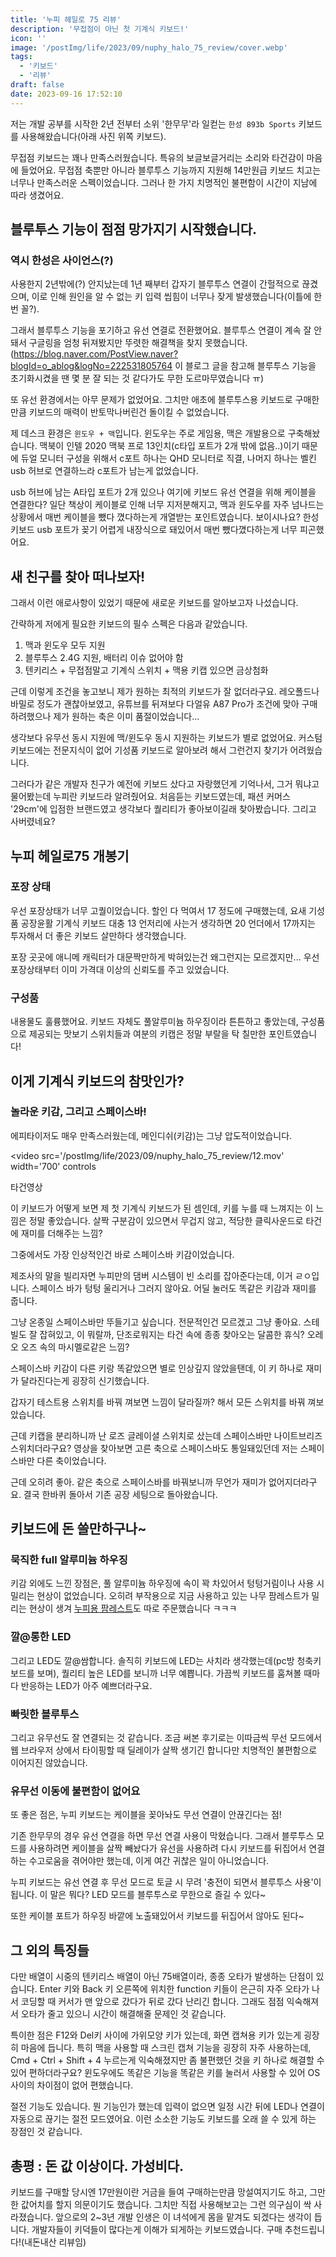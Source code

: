 ```yaml
---
title: '누피 헤일로 75 리뷰'
description: '무접점이 아닌 첫 기계식 키보드!'
icon: ''
image: '/postImg/life/2023/09/nuphy_halo_75_review/cover.webp'
tags:
  - '키보드'
  - '리뷰'
draft: false
date: 2023-09-16 17:52:10
---
```


<CustomImage
  src='/postImg/life/2023/09/nuphy_halo_75_review/cover.webp'
  alt='cover'
  caption='Nuphy Halo75'
/>

저는 개발 공부를 시작한 2년 전부터 소위 '한무무'라 일컫는 `한성 893b Sports` 키보드를 사용해왔습니다(아래 사진 위쪽 키보드).

<CustomImage
  src='/postImg/life/2023/09/nuphy_halo_75_review/16.webp'
  alt='16'
  caption='누피와 한성 비교샷'
/>

무접점 키보드는 꽤나 만족스러웠습니다. 특유의 보글보글거리는 소리와 타건감이 마음에 들었어요. 무접점 축뿐만 아니라 블루투스 기능까지 지원해 14만원급 키보드 치고는 너무나 만족스러운 스펙이었습니다. 그러나 한 가지 치명적인 불편함이 시간이 지남에 따라 생겼어요.

## 블루투스 기능이 점점 망가지기 시작했습니다.

### 역시 한성은 사이언스(?)

사용한지 2년밖에(?) 안지났는데 1년 째부터 갑자기 블루투스 연결이 간헐적으로 끊겼으며, 이로 인해 원인을 알 수 없는 키 입력 씹힘이 너무나 잦게 발생했습니다(이틀에 한 번 꼴?).

그래서 블루투스 기능을 포기하고 유선 연결로 전환했어요. 블루투스 연결이 계속 잘 안돼서 구글링을 엄청 뒤져봤지만 뚜렷한 해결책을 찾지 못했습니다.(https://blog.naver.com/PostView.naver?blogId=o_ablog&logNo=222531805764 이 블로그 글을 참고해 블루투스 기능을 초기화시켰을 땐 몇 분 잘 되는 것 같다가도 무한 도르마무였습니다 ㅠ)

또 유선 환경에서는 아무 문제가 없었어요. 그치만 애초에 블루투스용 키보드로 구매한만큼 키보드의 매력이 반토막나버린건 돌이킬 수 없었습니다.

<CustomImage
  src='/postImg/life/2023/09/nuphy_halo_75_review/1.webp'
  alt='1'
  caption='c포트 2개인거 애플 개열받음 ㅇㅈ?'
/>

제 데스크 환경은 `윈도우 + 맥`입니다. 윈도우는 주로 게임용, 맥은 개발용으로 구축해놨습니다. 맥북이 인텔 2020 맥북 프로 13인치(c타입 포트가 2개 밖에 없음..)이기 때문에 듀얼 모니터 구성을 위해서 c포트 하나는 QHD 모니터로 직결, 나머지 하나는 벨킨 usb 허브로 연결하느라 c포트가 남는게 없었습니다.

<CustomImage src='/postImg/life/2023/09/nuphy_halo_75_review/2.webp' alt='2' />

usb 허브에 남는 A타입 포트가 2개 있으나 여기에 키보드 유선 연결을 위해 케이블을 연결한다? 일단 책상이 케이블로 인해 너무 지저분해지고, 맥과 윈도우를 자주 넘나드는 상황에서 매번 케이블을 뺐다 꼈다하는게 개열받는 포인트였습니다. 보이시나요? 한성 키보드 usb 포트가 꽂기 어렵게 내장식으로 돼있어서 매번 뺐다꼈다하는게 너무 피곤했어요.

## 새 친구를 찾아 떠나보자!

그래서 이런 애로사항이 있었기 때문에 새로운 키보드를 알아보고자 나섰습니다.

간략하게 저에게 필요한 키보드의 필수 스펙은 다음과 같았습니다.

1. 맥과 윈도우 모두 지원
2. 블루투스 2.4G 지원, 배터리 이슈 없어야 함
3. 텐키리스 + 무접점말고 기계식 스위치 + 맥용 키캡 있으면 금상첨화

근데 이렇게 조건을 놓고보니 제가 원하는 최적의 키보드가 잘 없더라구요. 레오폴드나 바밀로 정도가 괜찮아보였고, 유튜브를 뒤져보다 다얼유 A87 Pro가 조건에 맞아 구매하려했으나 제가 원하는 축은 이미 품절이었습니다...

생각보다 유무선 동시 지원에 맥/윈도우 동시 지원하는 키보드가 별로 없었어요. 커스텀 키보드에는 전문지식이 없어 기성품 키보드로 알아보려 해서 그런건지 찾기가 어려웠습니다.

<CustomImage
  src='/postImg/life/2023/09/nuphy_halo_75_review/3.webp'
  alt='3'
  width={450}
/>

그러다가 같은 개발자 친구가 예전에 키보드 샀다고 자랑했던게 기억나서, 그거 뭐냐고 물어봤는데 누피란 키보드라 알려줬어요. 처음듣는 키보드였는데, 패션 커머스 '29cm'에 입점한 브랜드였고 생각보다 퀄리티가 좋아보이길래 찾아봤습니다. 그리고 사버렸네요?

## 누피 헤일로75 개봉기

### 포장 상태

<ImageCarousel>
  <CustomImage
    src='/postImg/life/2023/09/nuphy_halo_75_review/4.webp'
    alt='4'
  />
  <CustomImage
    src='/postImg/life/2023/09/nuphy_halo_75_review/5.webp'
    alt='5'
  />
  <CustomImage
    src='/postImg/life/2023/09/nuphy_halo_75_review/6.webp'
    alt='6'
  />
  <CustomImage
    src='/postImg/life/2023/09/nuphy_halo_75_review/7.webp'
    alt='7'
  />
</ImageCarousel>

우선 포장상태가 너무 고퀄이었습니다. 할인 다 먹여서 17 정도에 구매했는데, 요새 기성품 공장윤활 기계식 키보드 대충 13 언저리에 사는거 생각하면 20 언더에서 17까지는 투자해서 더 좋은 키보드 살만하다 생각했습니다.

포장 곳곳에 애니메 캐릭터가 대문짝만하게 박혀있는건 왜그런지는 모르겠지만... 우선 포장상태부터 이미 가격대 이상의 신뢰도를 주고 있었습니다.

### 구성품

<ImageCarousel>
  <CustomImage
    src='/postImg/life/2023/09/nuphy_halo_75_review/8.webp'
    alt='8'
  />
  <CustomImage
    src='/postImg/life/2023/09/nuphy_halo_75_review/9.webp'
    alt='9'
  />
</ImageCarousel>

내용물도 훌륭했어요. 키보드 자체도 풀알루미늄 하우징이라 튼튼하고 좋았는데, 구성품으로 제공되는 맛보기 스위치들과 여분의 키캡은 정말 부랄을 탁 칠만한 포인트였습니다!

## 이게 기계식 키보드의 참맛인가?

### 놀라운 키감, 그리고 스페이스바!

에피타이저도 매우 만족스러웠는데, 메인디쉬(키감)는 그냥 압도적이었습니다.

<video
  src='/postImg/life/2023/09/nuphy_halo_75_review/12.mov'
  width='700'
  controls
>
  타건영상
</video>

이 키보드가 어떻게 보면 제 첫 기계식 키보드가 된 셈인데, 키를 누를 때 느껴지는 이 느낌은 정말 좋았습니다. 살짝 구분감이 있으면서 무겁지 않고, 적당한 클릭사운드로 타건에 재미를 더해주는 느낌?

그중에서도 가장 인상적인건 바로 스페이스바 키감이었습니다.

<CustomImage
  src='/postImg/life/2023/09/nuphy_halo_75_review/10.webp'
  alt='10'
  width={450}
/>

제조사의 말을 빌리자면 누피만의 댐버 시스템이 빈 소리를 잡아준다는데, 이거 ㄹㅇ입니다. 스페이스 바가 텅텅 울리거나 그러지 않아요. 어딜 눌러도 똑같은 키감과 재미를 줍니다.

그냥 온종일 스페이스바만 뚜들기고 싶습니다. 전문적인건 모르겠고 그냥 좋아요. 스테빌도 잘 잡혀있고, 이 뭐랄까, 단조로워지는 타건 속에 종종 찾아오는 달콤한 휴식? 오레오 오즈 속의 마시멜로같은 느낌?

스페이스바 키감이 다른 키랑 똑같았으면 별로 인상깊지 않았을탠데, 이 키 하나로 재미가 달라진다는게 굉장히 신기했습니다.

갑자기 테스트용 스위치를 바꿔 껴보면 느낌이 달라질까? 해서 모든 스위치를 바꿔 껴보았습니다.

<CustomImage
  src='/postImg/life/2023/09/nuphy_halo_75_review/11.webp'
  alt='11'
  caption='간장게장마냥 꽉 차있는 스페이스바 속살'
/>

근데 키캡을 분리하니까 난 로즈 글레이셜 스위치로 샀는데 스페이스바만 나이트브리즈 스위치더라구요? 영상을 찾아보면 고른 축으로 스페이스바도 통일돼있던데 저는 스페이스바만 다른 축이었습니다.

근데 오히려 좋아. 같은 축으로 스페이스바를 바꿔보니까 무언가 재미가 없어지더라구요. 결국 한바퀴 돌아서 기존 공장 세팅으로 돌아왔습니다.

## 키보드에 돈 쓸만하구나~

### 묵직한 full 알루미늄 하우징

키감 외에도 느낀 장점은, 풀 알루미늄 하우징에 속이 꽉 차있어서 텅텅거림이나 사용 시 밀리는 현상이 없었습니다. 오히려 부작용으로 지금 사용하고 있는 나무 팜레스트가 밀리는 현상이 생겨 [누피용 팜레스트](https://smartstore.naver.com/nuphy/products/8469924557?NaPm=ct%3Dlnu58dus%7Cci%3Dcheckout%7Ctr%3Dppc%7Ctrx%3Dnull%7Chk%3Dab3c7ef99f5071f707e5bab4f4f9b1b856756472)도 따로 주문했습니다 ㅋㅋㅋ

### 깔@롱한 LED

그리고 LED도 깔@쌈합니다. 솔직히 키보드에 LED는 사치라 생각했는데(pc방 청축키보드를 보며), 퀄리티 높은 LED를 보니까 너무 예쁩니다. 가끔씩 키보드를 훔쳐볼 때마다 반응하는 LED가 아주 예쁘더라구요.

### 빠릿한 블루투스

그리고 유무선도 잘 연결되는 것 같습니다. 조금 써본 후기로는 이따금씩 무선 모드에서 웹 브라우저 상에서 타이핑할 때 딜레이가 살짝 생기긴 합니다만 치명적인 불편함으로 이어지진 않았습니다.

### 유무선 이동에 불편함이 없어요

또 좋은 점은, 누피 키보드는 케이블을 꽂아놔도 무선 연결이 안끊긴다는 점!

<CustomImage
  src='/postImg/life/2023/09/nuphy_halo_75_review/14.webp'
  alt='14'
  caption='누피 궁둥이'
/>

기존 한무무의 경우 유선 연결을 하면 무선 연결 사용이 막혔습니다. 그래서 블루투스 모드를 사용하려면 케이블을 살짝 빼놨다가 유선을 사용하려 다시 키보드를 뒤집어서 연결하는 수고로움을 겪어야만 했는데, 이게 여간 귀찮은 일이 아니었습니다.

누피 키보드는 유선 연결 후 무선 모드로 토글 시 무려 '충전이 되면서 블루투스 사용'이 됩니다.
이 말은 뭐다? LED 모드를 블루투스로 무한으로 즐길 수 있다~

또한 케이블 포트가 하우징 바깥에 노출돼있어서 키보드를 뒤집어서 않아도 된다~

<CustomImage
  src='/postImg/life/2023/09/nuphy_halo_75_review/13.webp'
  alt='13'
  caption='누피? 너 재능있어. 그렇게만 해.'
/>

## 그 외의 특징들

다만 배열이 시중의 텐키리스 배열이 아닌 75배열이라, 종종 오타가 발생하는 단점이 있습니다. Enter 키와 Back 키 오른쪽에 위치한 function 키들이 은근히 자주 오타가 나서 코딩할 때 커서가 맨 앞으로 갔다가 뒤로 갔다 난리긴 합니다. 그래도 점점 익숙해져서 오타가 줄고 있으니 시간이 해결해줄 문제인 것 같습니다.

<CustomImage
  src='/postImg/life/2023/09/nuphy_halo_75_review/15.webp'
  alt='15'
  caption='윈도우와 맥 모두 호환되는 캡쳐 키'
/>

특이한 점은 F12와 Del키 사이에 가위모양 키가 있는데, 화면 캡쳐용 키가 있는게 굉장히 마음에 듭니다. 특히 맥을 사용할 때 스크린 캡쳐 기능을 굉장히 자주 사용하는데, Cmd + Ctrl + Shift + 4 누르는게 익숙해졌지만 좀 불편했던 것을 키 하나로 해결할 수 있어 편하더라구요? 윈도우에도 똑같은 기능을 똑같은 키를 눌러서 사용할 수 있어 OS 사이의 차이점이 없어 편했습니다.

절전 기능도 있습니다. 뭔 기능인가 했는데 입력이 없으면 일정 시간 뒤에 LED나 연결이 자동으로 끊기는 절전 모드였어요. 이런 소소한 기능도 키보드를 오래 쓸 수 있게 하는 장점인 것 같습니다.

## 총평 : 돈 값 이상이다. 가성비다.

<CustomImage
  src='/postImg/life/2023/09/nuphy_halo_75_review/cover.webp'
  alt='cover'
/>

키보드를 구매할 당시엔 17만원이란 거금을 들여 구매하는만큼 망설여지기도 하고, 그만한 값어치를 할지 의문이기도 했습니다. 그치만 직접 사용해보고는 그런 의구심이 싹 사라졌습니다. 앞으로의 2~3년 개발 인생은 이 녀석에게 몸을 맡겨도 되겠다는 생각이 듭니다. 개발자들이 키덕들이 많다는게 이해가 되게하는 키보드였습니다. 구매 추천드립니다!(내돈내산 리뷰임)
